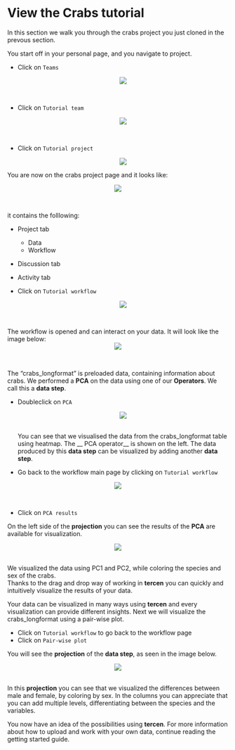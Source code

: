 # View the Crabs tutorial


In this section we walk you through the crabs project you just cloned in the prevous section.

You start off in your personal page, and you navigate to project.


* Click on `Teams`
<center><img src="images/click_on_teams.png"></center>
\ 

* Click on `Tutorial team`
<center><img src="images/click_on_crabs_team.png"></center>
\ 

* Click on `Tutorial project`
<center><img src="images/click_on_crabs_project.png"></center>

You are now on the crabs project page and it looks like:

<center><img src="images/view_crabs_project_page.png"></center>
\

it contains the folllowing:

* Project tab
    * Data
    * Workflow
* Discussion tab
* Activity tab

* Click on `Tutorial workflow`
<center><img src="images/click_on_crabs_workflow.png"></center>
\

The workflow is opened and can interact on your data. It will look like the image below:
<center><img src="images/view_crabs_workflow.png"></center>
\


The "crabs_longformat" is preloaded data, containing information about crabs. 
We performed a __PCA__ on the data using one of our __Operators__. We call this a __data step__.

* Doubleclick on `PCA`
<center><img src="images/Tut_workflowPCA.png"></center>
\
You can see that we visualised the data from the crabs_longformat table using heatmap.
The __ PCA operator__ is shown on the left.
The data produced by this __data step__ can be visualized by adding another __data step__.

* Go back to the workflow main page by clicking on `Tutorial workflow`

<center><img src="images/click_on_crabs_worklow_PCA_back.png"></center>
\

* Click on `PCA results`



On the left side of the __projection__ you can see the results of the __PCA__ are available for visualization. 

<center><img src="images/view_PCA_results.png"></center>
\
We visualized the data using PC1 and PC2, while coloring the species and sex of the crabs.\
Thanks to the drag and drop way of working in __tercen__ you can quickly and intuitively visualize the results of your data. 

Your data can be visualized in many ways using __tercen__ and every visualization can provide different insights. Next we will visualize the crabs_longformat using a pair-wise plot. 

* Click on `Tutorial workflow` to go back to the workflow page
* Click on `Pair-wise plot`

You will see the __projection__ of the __data step__, as seen in the image below.

<center><img src="images/view_pairwise.png"></center>
\
In this __projection__ you can see that we visualized the differences between male and female, by coloring by sex.
In the columns you can appreciate that you can add multiple levels, differentiating between the species and the variables.

You now have an idea of the possibilities using __tercen__. For more information about how to upload and work with your own data, continue reading the getting started guide. 


